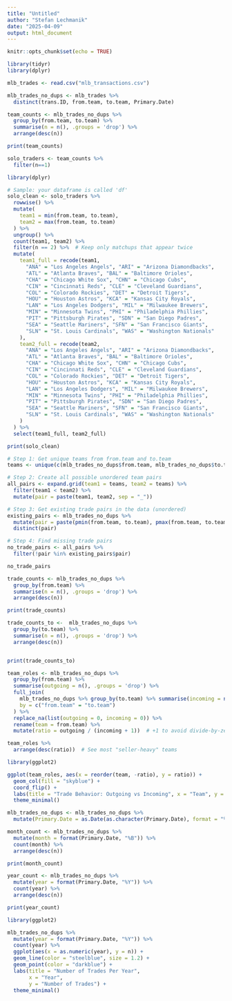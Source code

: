 ---
title: "Untitled"
author: "Stefan Lechmanik"
date: "2025-04-09"
output: html_document
---

```{r setup, include=FALSE}
knitr::opts_chunk$set(echo = TRUE)
```

```{r}
library(tidyr)
library(dplyr)
```




```{r}
mlb_trades <- read.csv("mlb_transactions.csv")
```

```{r}
mlb_trades_no_dups <- mlb_trades %>% 
  distinct(trans.ID, from.team, to.team, Primary.Date)
```

```{r}
team_counts <- mlb_trades_no_dups %>%
  group_by(from.team, to.team) %>%
  summarise(n = n(), .groups = 'drop') %>%
  arrange(desc(n))  

print(team_counts)

solo_traders <- team_counts %>% 
  filter(n==1)

```
```{r}
library(dplyr)

# Sample: your dataframe is called 'df'
solo_clean <- solo_traders %>%
  rowwise() %>%
  mutate(
    team1 = min(from.team, to.team),
    team2 = max(from.team, to.team)
  ) %>%
  ungroup() %>%
  count(team1, team2) %>%
  filter(n == 2) %>%  # Keep only matchups that appear twice
  mutate(
    team1_full = recode(team1,
      "ANA" = "Los Angeles Angels", "ARI" = "Arizona Diamondbacks",
      "ATL" = "Atlanta Braves", "BAL" = "Baltimore Orioles",
      "CHA" = "Chicago White Sox", "CHN" = "Chicago Cubs",
      "CIN" = "Cincinnati Reds", "CLE" = "Cleveland Guardians",
      "COL" = "Colorado Rockies", "DET" = "Detroit Tigers",
      "HOU" = "Houston Astros", "KCA" = "Kansas City Royals",
      "LAN" = "Los Angeles Dodgers", "MIL" = "Milwaukee Brewers",
      "MIN" = "Minnesota Twins", "PHI" = "Philadelphia Phillies",
      "PIT" = "Pittsburgh Pirates", "SDN" = "San Diego Padres",
      "SEA" = "Seattle Mariners", "SFN" = "San Francisco Giants",
      "SLN" = "St. Louis Cardinals", "WAS" = "Washington Nationals"
    ),
    team2_full = recode(team2,
      "ANA" = "Los Angeles Angels", "ARI" = "Arizona Diamondbacks",
      "ATL" = "Atlanta Braves", "BAL" = "Baltimore Orioles",
      "CHA" = "Chicago White Sox", "CHN" = "Chicago Cubs",
      "CIN" = "Cincinnati Reds", "CLE" = "Cleveland Guardians",
      "COL" = "Colorado Rockies", "DET" = "Detroit Tigers",
      "HOU" = "Houston Astros", "KCA" = "Kansas City Royals",
      "LAN" = "Los Angeles Dodgers", "MIL" = "Milwaukee Brewers",
      "MIN" = "Minnesota Twins", "PHI" = "Philadelphia Phillies",
      "PIT" = "Pittsburgh Pirates", "SDN" = "San Diego Padres",
      "SEA" = "Seattle Mariners", "SFN" = "San Francisco Giants",
      "SLN" = "St. Louis Cardinals", "WAS" = "Washington Nationals"
    )
  ) %>%
  select(team1_full, team2_full)

print(solo_clean)

```


```{r}


# Step 1: Get unique teams from from.team and to.team
teams <- unique(c(mlb_trades_no_dups$from.team, mlb_trades_no_dups$to.team))

# Step 2: Create all possible unordered team pairs
all_pairs <- expand.grid(team1 = teams, team2 = teams) %>%
  filter(team1 < team2) %>%
  mutate(pair = paste(team1, team2, sep = "_"))

# Step 3: Get existing trade pairs in the data (unordered)
existing_pairs <- mlb_trades_no_dups %>%
  mutate(pair = paste(pmin(from.team, to.team), pmax(from.team, to.team), sep = "_")) %>%
  distinct(pair)

# Step 4: Find missing trade pairs
no_trade_pairs <- all_pairs %>%
  filter(!pair %in% existing_pairs$pair)

no_trade_pairs

```


```{r}
trade_counts <- mlb_trades_no_dups %>%
  group_by(from.team) %>%
  summarise(n = n(), .groups = 'drop') %>%
  arrange(desc(n)) 

print(trade_counts)
```

```{r}
trade_counts_to <-  mlb_trades_no_dups %>%
  group_by(to.team) %>%
  summarise(n = n(), .groups = 'drop') %>%
  arrange(desc(n))  


print(trade_counts_to)
```



```{r}


team_roles <- mlb_trades_no_dups %>%
  group_by(from.team) %>%
  summarise(outgoing = n(), .groups = 'drop') %>%
  full_join(
    mlb_trades_no_dups %>% group_by(to.team) %>% summarise(incoming = n(), .groups = 'drop'),
    by = c("from.team" = "to.team")
  ) %>%
  replace_na(list(outgoing = 0, incoming = 0)) %>%
  rename(team = from.team) %>%
  mutate(ratio = outgoing / (incoming + 1))  # +1 to avoid divide-by-zero


```


```{r}
team_roles %>%
  arrange(desc(ratio))  # See most "seller-heavy" teams

```



```{r}
library(ggplot2)

ggplot(team_roles, aes(x = reorder(team, -ratio), y = ratio)) +
  geom_col(fill = "skyblue") +
  coord_flip() +
  labs(title = "Trade Behavior: Outgoing vs Incoming", x = "Team", y = "Outgoing:Incoming Trade Ratio") +
  theme_minimal()

```






```{r}
mlb_trades_no_dups <- mlb_trades_no_dups %>%
  mutate(Primary.Date = as.Date(as.character(Primary.Date), format = "%Y%m%d"))

```


```{r}
month_count <- mlb_trades_no_dups %>%
  mutate(month = format(Primary.Date, "%B")) %>%
  count(month) %>%
  arrange(desc(n))

print(month_count)

```

```{r}
year_count <- mlb_trades_no_dups %>%
  mutate(year = format(Primary.Date, "%Y")) %>%
  count(year) %>%
  arrange(desc(n))

print(year_count)

```

```{r}
library(ggplot2)

mlb_trades_no_dups %>%
  mutate(year = format(Primary.Date, "%Y")) %>%
  count(year) %>%
  ggplot(aes(x = as.numeric(year), y = n)) +
  geom_line(color = "steelblue", size = 1.2) +
  geom_point(color = "darkblue") +
  labs(title = "Number of Trades Per Year",
       x = "Year",
       y = "Number of Trades") +
  theme_minimal()

```





